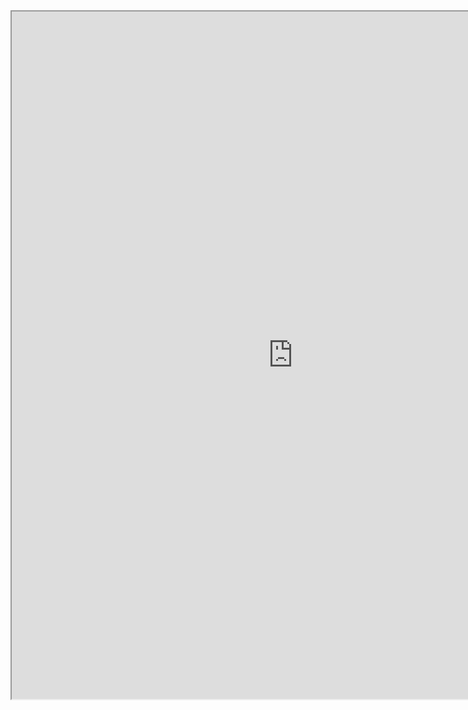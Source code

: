 ```{=html}
<iframe src="https://drive.google.com/file/d/1Un7zJKhfbQl-gwr7ii8DTRWlPlWFbjsw/preview" width="900" height="1100" allow="autoplay"></iframe>
```
